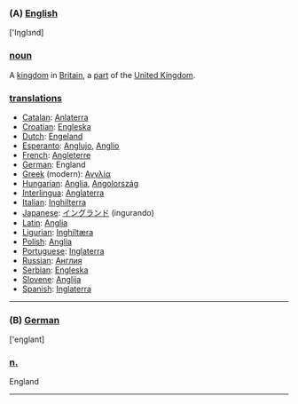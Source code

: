 ===(A) [[English]]===


['Iηglзnd]


=== [[noun]] ===

A [[kingdom]] in [[Britain]], a [[part]] of the [[United Kingdom]].

=== '''[[translation]]s''' ===

*[[Catalan]]: [[Anlaterra]]
*[[Croatian]]: [[Engleska]]
*[[Dutch]]: [[Engeland]]
*[[Esperanto]]: [[Anglujo]], [[Anglio]]
*[[French]]: [[Angleterre]]
*[[German]]: England
*[[Greek]] (modern): [[Αγγλία]]
*[[Hungarian]]: [[Anglia]], [[Angolország]]
*[[Interlingua]]: [[Anglaterra]]
*[[Italian]]: [[Inghilterra]]
*[[Japanese]]: [[イングランド]] (ingurando)
*[[Latin]]: [[Anglia]]
*[[Ligurian]]: [[Inghiltæra]]
*[[Polish]]: [[Anglia]]
*[[Portuguese]]: [[Inglaterra]]
*[[Russian]]: [[Англия]]
*[[Serbian]]: [[Engleska]]
*[[Slovene]]: [[Anglija]]
*[[Spanish]]: [[Inglaterra]]

----

===(B) [[German]]===

['eηglant]

===[[neuter|n.]]===

England

----